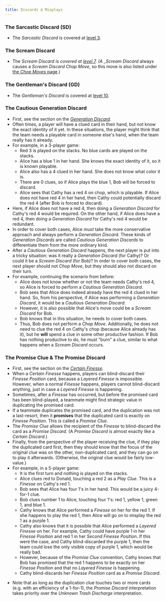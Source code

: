 ```yaml
---
title: Discards & Misplays
---
```



### The Sarcastic Discard (SD)

- The _Sarcastic Discard_ is covered at [level 3](../level-3.mdx#the-sarcastic-discard-sd).

### The Scream Discard

- The _Scream Discard is covered at [level 7](../level-7.mdx#the-scream-discard-chop-move-sdcm). (A \_Scream Discard_ always causes a _Scream Discard Chop Move_, so this move is also listed under [the _Chop Moves_ page](chop-moves.mdx#the-scream-discard-chop-move-sdcm).)

### The Gentleman's Discard (GD)

- The _Gentleman's Discard_ is covered at [level 10](../level-10.mdx#the-gentlemans-discard-gd).

### The Cautious Generation Discard

- First, see the section on the _[Generation Discard](../level-7.mdx#the-generation-discard)_.
- Often times, a player will have a clued card in their hand, but not know the exact identity of it yet. In these situations, the player might think that the team needs a playable card in someone else's hand, when the team really has it already.
- For example, in a 3-player game:
  - Red 3 is played on the stacks. No blue cards are played on the stacks.
  - Alice has a blue 1 in her hand. She knows the exact identity of it, so it is known playable.
  - Alice also has a 4 clued in her hand. She does not know what color it is.
  - There are 0 clues, so if Alice plays the blue 1, Bob will be forced to discard.
  - Alice sees that Cathy has a red 4 on chop, which is playable. If Alice does not have red 4 in her hand, then Cathy could potentially discard the red 4 (after Bob is forced to discard).
- Here, if Alice does not have a red 4, then doing a _Generation Discard_ for Cathy's red 4 would be required. On the other hand, if Alice does have a red 4, then doing a _Generation Discard_ for Cathy's red 4 would be redundant.
- In order to cover both cases, Alice _must_ take the more conservative approach and always perform a _Generation Discard_. These kinds of _Generation Discards_ are called _Cautious Generation Discards_ to differentiate them from the more ordinary kind.
- After a _Cautious Generation Discard_ happens, the next player is put into a tricky situation: was it really a _Generation Discard_ (for Cathy)? Or could it be a _Scream Discard_ (for Bob)? In order to cover both cases, the next player should not _Chop Move_, but they should also not discard on their turn.
- For example, continuing the scenario from before:
  - Alice does not know whether or not the team needs Cathy's red 4, so Alice is forced to perform a _Cautious Generation Discard_.
  - Bob sees that Alice does indeed already have the red 4 clued in her hand. So, from his perspective, if Alice was performing a _Generation Discard_, it would be a _Cautious Generation Discard_.
  - However, it is also possible that Alice's move could be a _Scream Discard_ for Bob.
  - Bob knows that in this situation, he needs to cover both cases.
  - Thus, Bob does not perform a _Chop Move_. Additionally, he does not need to clue the red 4 on Cathy's chop (because Alice already has it), but he **will** spend a clue in some other productive fashion. If Bob has nothing productive to do, he must "burn" a clue, similar to what happens when a _Scream Discard_ occurs.

<CautiousGenerationDiscard />

### The Promise Clue & The Promise Discard

- First, see the section on the _[Certain Finesse](../level-10.mdx#the-certain-finesse--the-certain-discard)_.
- When a _Certain Finesse_ happens, players can blind-discard their _Finesse Position_ card, because a _Layered Finesse_ is impossible. However, when a normal _Finesse_ happens, players cannot blind-discard anything, just in case a _Layered Finesse_ is happening.
- Sometimes, after a _Finesse_ has occurred, but before the promised card has been blind-played, a teammate might find strategic value in duplicating the promised card.
- If a teammate duplicates the promised card, and the duplication was not a last-resort, then it **promises** that the duplicated card is exactly on _Finesse Position_. This is called a _Promise Clue_.
- The _Promise Clue_ allows the recipient of the _Finesse_ to blind-discard the card as a _Promise Discard_. (A _Promise Discard_ is almost exactly like a _Certain Discard_.)
- Finally, from the perspective of the player receiving the clue, if they play the duplicated card first, then they should know that the focus of the original clue was on the other, non-duplicated card, and they can go on to play it afterwards. (Otherwise, the original clue would be fairly low-value.)
- For example, in a 5-player game:
  - It is the first turn and nothing is played on the stacks.
  - Alice clues red to Donald, touching a red 2 as a _Play Clue_. This is a _Finesse_ on Cathy's red 1.
  - Bob sees that Alice has four 1's in her hand. This would be a juicy 4-for-1 clue.
  - Bob clues number 1 to Alice, touching four 1's: red 1, yellow 1, green 1, and blue 1.
  - Cathy knows that Alice performed a _Finesse_ on her for the red 1. If she happens to play the red 1, then Alice will go on to misplay the red 1 as a purple 1.
  - Cathy also knows that it is possible that Alice performed a _Layered Finesse_ on her. For example, Cathy could have purple 1 in her _Finesse Position_ and red 1 in her _Second Finesse Position_. If this were the case, and Cathy blind-discarded the purple 1, then the team could lose the only visible copy of purple 1, which would be really bad.
  - However, because of the _Promise Clue_ convention, Cathy knows that Bob has promised that the red 1 happens to be exactly on her _Finesse Position_ and that no _Layered Finesse_ is happening.
  - Cathy blind-discards her _Finesse Position_ card as a _Promise Discard_.

<PromiseClue />

- Note that as long as the duplication clue touches two or more cards (e.g. with an efficiency of a 1-for-1), the _Promise Discard_ interpretation takes priority over the _Unknown Trash Discharge_ interpretation.
